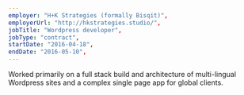 ```yaml
---
employer: "H+K Strategies (formally Bisqit)",
employerUrl: "http://hkstrategies.studio/",
jobTitle: "Wordpress developer",
jobType: "contract",
startDate: "2016-04-18",
endDate: "2016-05-10",
---
```


Worked primarily on a full stack build and architecture of multi-lingual Wordpress sites and a complex single page app for global clients.
